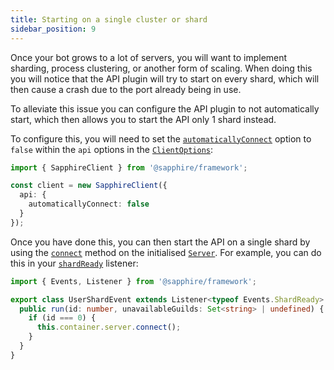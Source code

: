 ```yaml
---
title: Starting on a single cluster or shard
sidebar_position: 9
---
```


Once your bot grows to a lot of servers, you will want to implement sharding, process clustering, or another form of
scaling. When doing this you will notice that the API plugin will try to start on every shard, which will then cause a
crash due to the port already being in use.

To alleviate this issue you can configure the API plugin to not automatically start, which then allows you to start the
API only 1 shard instead.

To configure this, you will need to set the [`automaticallyConnect`] option to `false` within the `api` options in the
[`ClientOptions`]:

```typescript ts2esm2cjs|{5}|{5}
import { SapphireClient } from '@sapphire/framework';

const client = new SapphireClient({
  api: {
    automaticallyConnect: false
  }
});
```

Once you have done this, you can then start the API on a single shard by using the [`connect`] method on the initialised
[`Server`]. For example, you can do this in your [`shardReady`] listener:

```typescript ts2esm2cjs|{5-7}
import { Events, Listener } from '@sapphire/framework';

export class UserShardEvent extends Listener<typeof Events.ShardReady> {
  public run(id: number, unavailableGuilds: Set<string> | undefined) {
    if (id === 0) {
      this.container.server.connect();
    }
  }
}
```

[`automaticallyConnect`]:
  ../../../Documentation/api-plugins/interfaces/sapphire_plugin_api.ServerOptions#automaticallyconnect
[`ClientOptions`]: ../../../Documentation/api-framework/interfaces/SapphireClientOptions
[`Server`]: ../../../Documentation/api-plugins/classes/sapphire_plugin_api.Server
[`connect`]: ../../../Documentation/api-plugins/classes/sapphire_plugin_api.Server#connect
[`shardReady`]: https://old.discordjs.dev/#/docs/discord.js/main/class/Client?scrollTo=e-shardReady
